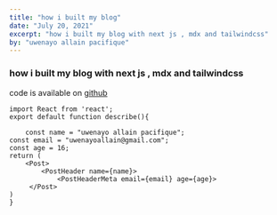 ```yaml
---
title: "how i built my blog"
date: "July 20, 2021"
excerpt: "how i built my blog with next js , mdx and tailwindcss"
by: "uwenayo allain pacifique"
---
```


### how i built my blog with next js , mdx and tailwindcss

code is available on [github](https://github.com/uwenayoallain)

```js:js
import React from 'react';
export default function describe(){

    const name = "uwenayo allain pacifique";
const email = "uwenayoallain@gmail.com";
const age = 16;
return (
    <Post>
        <PostHeader name={name}>
            <PostHeaderMeta email={email} age={age}>
     </Post>
)
}

```

